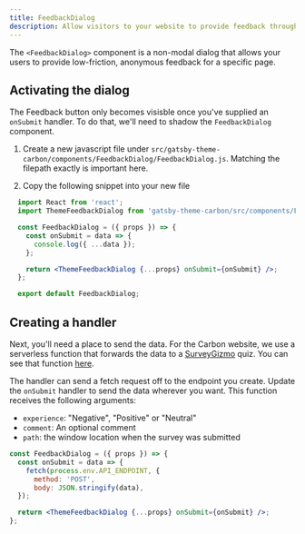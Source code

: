 ```yaml
---
title: FeedbackDialog
description: Allow visitors to your website to provide feedback through a dialog
---
```


<PageDescription>

The `<FeedbackDialog>` component is a non-modal dialog that allows your users to provide low-friction, anonymous feedback for a specific page.

</PageDescription>

## Activating the dialog

The Feedback button only becomes visisble once you've supplied an `onSubmit` handler. To do that, we'll need to shadow the `FeedbackDialog` component.

1. Create a new javascript file under `src/gatsby-theme-carbon/components/FeedbackDialog/FeedbackDialog.js`. Matching the filepath exactly is important here.

2. Copy the following snippet into your new file

```jsx
  import React from 'react';
  import ThemeFeedbackDialog from 'gatsby-theme-carbon/src/components/FeedbackDialog/FeedbackDialog';

  const FeedbackDialog = ({ props }) => {
    const onSubmit = data => {
      console.log({ ...data });
    };

    return <ThemeFeedbackDialog {...props} onSubmit={onSubmit} />;
  };

  export default FeedbackDialog;

```


## Creating a handler

Next, you'll need a place to send the data. For the Carbon website, we use a serverless function that forwards the data to a [SurveyGizmo](https://www.surveygizmo.com/) quiz. 
You can see that function [here](https://github.com/carbon-design-system/carbon-website/blob/master/functions/survey.js).

The handler can send a fetch request off to the endpoint you create. Update the `onSubmit` handler to send the data wherever you want. This function receives the following arguments:
   - `experience`: "Negative", "Positive" or "Neutral"
   - `comment`: An optional comment
   - `path`: the window location when the survey was submitted

```jsx
const FeedbackDialog = ({ props }) => {
  const onSubmit = data => {
    fetch(process.env.API_ENDPOINT, {
      method: 'POST',
      body: JSON.stringify(data),
  });

  return <ThemeFeedbackDialog {...props} onSubmit={onSubmit} />;
};
```



